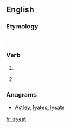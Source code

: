 ==English==

===Etymology===
{{suffix|lay|est|lang=en}}.

===Verb===
{{head|en|verb form|cat2=verb simple past forms|cat3=second-person singular forms}}

# {{en-archaic second-person singular of|lay|lang=en}}
# {{lb|en|archaic}} {{second-person singular past of|lie|lang=en}}

===Anagrams===
* [[Astley#English|Astley]], [[lyates#English|lyates]], [[lysate#English|lysate]]

[[fr:layest]]